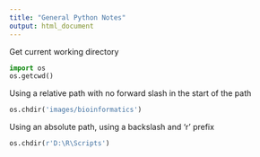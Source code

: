 ```yaml
---
title: "General Python Notes"
output: html_document
---
```


Get current working directory
```python
import os
os.getcwd()
```
Using a relative path with no forward slash in the start of the path
```python
os.chdir('images/bioinformatics') 
```

Using an absolute path, using a backslash and 'r' prefix
```python
os.chdir(r'D:\R\Scripts')
```

